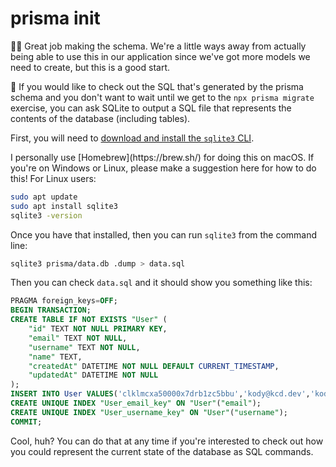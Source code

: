 # prisma init

<EpicVideo url="https://www.epicweb.dev/workshops/data-modeling-deep-dive/database-schema/setting-up-the-database-with-prisma/solution" />

👨‍💼 Great job making the schema. We're a little ways away from actually being
able to use this in our application since we've got more models we need to
create, but this is a good start.

🦉 If you would like to check out the SQL that's generated by the prisma schema
and you don't want to wait until we get to the `npx prisma migrate` exercise,
you can ask SQLite to output a SQL file that represents the contents of the
database (including tables).

First, you
will need to
[download and install the `sqlite3` CLI](https://www.sqlite.org/download.html).

<callout-muted>
	I personally use [Homebrew](https://brew.sh/) for doing this on macOS. If
	you're on Windows or Linux, please make a suggestion here for how to do this!
</callout-muted>

<callout-muted>
	For Linux users: 
</callout-muted>

```sh nonumber
sudo apt update
sudo apt install sqlite3
sqlite3 -version
```

Once you have that installed, then you can run `sqlite3` from the command line:

```sh nonumber
sqlite3 prisma/data.db .dump > data.sql
```

Then you can check `data.sql` and it should show you something like this:

```sql
PRAGMA foreign_keys=OFF;
BEGIN TRANSACTION;
CREATE TABLE IF NOT EXISTS "User" (
    "id" TEXT NOT NULL PRIMARY KEY,
    "email" TEXT NOT NULL,
    "username" TEXT NOT NULL,
    "name" TEXT,
    "createdAt" DATETIME NOT NULL DEFAULT CURRENT_TIMESTAMP,
    "updatedAt" DATETIME NOT NULL
);
INSERT INTO User VALUES('clklmcxa50000x7drb1zc5bbu','kody@kcd.dev','kody','Kody',1690490436990,1690490427769);
CREATE UNIQUE INDEX "User_email_key" ON "User"("email");
CREATE UNIQUE INDEX "User_username_key" ON "User"("username");
COMMIT;
```

Cool, huh? You can do that at any time if you're interested to check out how you
could represent the current state of the database as SQL commands.
